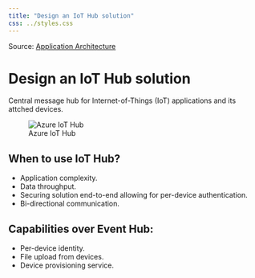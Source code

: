```yaml
---
title: "Design an IoT Hub solution"
css: ../styles.css
---
```


Source: [Application Architecture](https://microsoftlearning.github.io/AZ-305-DesigningMicrosoftAzureInfrastructureSolutions/Instructions/CaseStudy/06-Apparchitecture.html)

# Design an IoT Hub solution
Central message hub for Internet-of-Things (IoT) applications and its attched devices.

![Azure IoT Hub](../images/azure-iot-hub.png)

## When to use IoT Hub?

- Application complexity.
- Data throughput.
- Securing solution end-to-end allowing for per-device authentication.
- Bi-directional communication.

## Capabilities over Event Hub:

- Per-device identity.
- File upload from devices.
- Device provisioning service.
